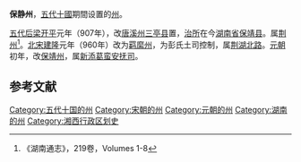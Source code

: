 '''保静州'''，[[五代十國|五代十國]]期間设置的[[州|州]]。

[[五代|五代]][[后梁|后梁]][[開平_(年號)|开平]]元年（907年），改[[唐朝|唐]][[溪州_(唐朝)|溪州]][[三亭县|三亭县]]置，[[治所|治所]]在今[[湖南省|湖南省]][[保靖县|保靖县]]。属[[荆州_(古代)|荆州]]<ref>《湖南通志》，219卷，Volumes 1-8</ref>。[[北宋|北宋]][[建隆|建隆]]元年（960年）改为[[羁縻州|羁縻州]]，为彭氏土司控制，属[[荆湖北路|荆湖北路]]。[[元朝|元朝]]初年，改[[保靖州|保靖州]]，属[[新添葛蛮安抚司|新添葛蛮安抚司]]。

==参考文献==
<div class="references-small">
<references></references>
</div>

{{湖南行政区划小作品}}
{{DEFAULTSORT:B}}
[[Category:五代十国的州|Category:五代十国的州]] 
[[Category:宋朝的州|Category:宋朝的州]]
[[Category:元朝的州|Category:元朝的州]]
[[Category:湖南的州|Category:湖南的州]]
[[Category:湘西行政区划史|Category:湘西行政区划史]]